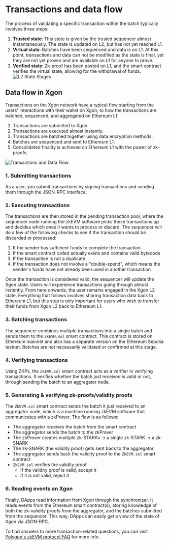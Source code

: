 # Transactions and data flow
The process of validating a specific transaction within the batch typically involves three steps:
1. **Trusted state**: This state is given by the trusted sequencer almost instantaneously. The state is updated on L2, but has not yet reached L1.
2. **Virtual state**: Batches have been sequenced and data is on L1. At this point, transactions and data can not be modified as the state is final, yet they are not yet proven and are available on L1 for anyone to prove.
3. **Verified state**: Zk-proof has been posted on L1, and the smart contract verifies the virtual state, allowing for the withdrawal of funds.
![L2 State Stages](./img/l2-state-stages.png)

## Data flow in Xgon
Transactions on the Xgon network have a typical flow starting from the users' interactions with their wallet on Xgon, to how the transactions are batched, sequenced, and aggregated on Ethereum L1:
1. Transactions are submitted to Xgon.
2. Transactions are executed almost instantly.
3. Transactions are batched together using data encryption methods.
4. Batches are sequenced and sent to Ethereum L1.
5. Consolidated finality is achieved on Ethereum L1 with the power of zk-proofs.

![Transactions and Data Flow](./img/transactions-and-data-flow.png)

### 1. Submitting transactions
As a user, you submit transactions by signing transactions and sending them through the JSON-RPC interface.

### 2. Executing transactions
The transactions are then stored in the pending transaction pool, where the sequencer node running the zkEVM software picks these transactions up and decides which ones it wants to process or discard.
The sequencer will do a few of the following checks to see if the transaction should be discarded or processed:
1. If the sender has sufficient funds to complete the transaction
2. If the smart contract called actually exists and contains valid bytecode
3. If the transaction is not a duplicate
4. If the transaction does not involve a "double-spend", which means the sender's funds have not already been used in another transaction

Once the transaction is considered valid, the sequencer will update the Xgon state. Users will experience transactions going through almost instantly.
From here onwards, the user remains engaged in the Xgon L2 state. Everything that follows involves sharing transaction data back to Ethereum L1, but this step is only important for users who wish to transfer their funds from Xgon L2 back to Ethereum L1.

### 3. Batching transactions
The sequencer combines multiple transactions into a single batch and sends them to the `ZkEVM.sol` smart contract. This contract is stored on Ethereum mainnet and also has a separate version on the Ethereum Sepolia testnet.
Batches are not necessarily validated or confirmed at this stage.

### 4. Verifying transactions
Using ZKPs, the `ZkEVM.sol` smart contract acts as a verifier in verifying transactions. It verifies whether the batch just received is valid or not, through sending the batch to an aggregator node.

### 5. Generating & verifying zk-proofs/validity proofs
The `ZkEVM.sol` smart contract sends the batch it just received to an aggregator node, which is a machine running zkEVM software that communicates with a zkProver. The flow is as follows:
  - The aggregator receives the batch from the smart contract
  - The aggregator sends the batch to the zkProver
  - The zkProver creates multiple zk-STARKs -> a single zk-STARK -> a zk-SNARK
  - The zk-SNARK (the validity proof) gets sent back to the aggregator
  - The aggregator sends back the validity proof to the `ZkEVM.sol` smart contract
  - `ZkEVM.sol` verifies the validity proof
    - If the validity proof is valid, accept it
    - If it is not valid, reject it

### 6. Reading events on Xgon
Finally, DApps read information from Xgon through the synchronizer.
It reads events from the Ethereum smart contract(s), storing knowledge of both the zk-validity proofs from the aggregator, and the batches submitted from the sequencer.
This way, DApps can easily get a view of the state of Xgon via JSON-RPC.

<Tip title="Note">To find answers to more transaction-related questions, you can visit [Polygon's zkEVM protocol FAQ](https://wiki.polygon.technology/docs/zkevm/faq/zkevm-protocol-faq/ "Polygon's zkEVM protocol FAQ") for more info.</Tip>